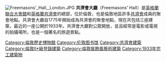 {{multiple issues|
{{Expand language|time=2016-04-30T00:41:05+00:00}}
{{expand|time=2016-04-30T00:41:05+00:00}}
{{unreferenced|time=2016-04-30T00:41:05+00:00}}
}}
[[File:Freemasons'_Hall,_London.JPG|thumb]]
'''共濟會大廳'''（Freemasons' Hall）是[[英格蘭聯合大會館|英格蘭聯合大會館]]和[[英格蘭共濟會|英格蘭共濟會]]的總部，位於倫敦，也是倫敦地區許多[[共濟會|共濟會]]成員的聚會地點。共濟會大廳自1775年開始成為共濟會的聚會地點，現在共包括三座建築，最近的一座公開於1933年。共濟會大廳對公眾開放，並且經常是電影或電視的拍攝場所，也是一個著名的旅遊景點。
{{Commonscat|Freemasons' Hall, London}}
{{coord|51.5151|-0.1210|display=title|region:GB_scale:2000}}
[[Category:倫敦歷史博物館|Category:倫敦歷史博物館]]
[[Category:伦敦图书馆|Category:伦敦图书馆]]
[[Category:共濟會建築|Category:共濟會建築]]
[[Category:倫敦II*級登錄建築|Category:倫敦II*級登錄建築]]
[[Category:倫敦裝飾風藝術建築|Category:倫敦裝飾風藝術建築]]
[[Category:1933年完工建築物|Category:1933年完工建築物]]